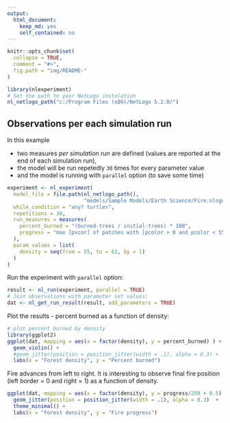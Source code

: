 ```yaml
---
output: 
  html_document: 
    keep_md: yes
    self_contained: no
---
```


```r
knitr::opts_chunk$set(
  collapse = TRUE,
  comment = "#>",
  fig.path = "img/README-"
)
```


```r
library(nlexperiment)
# Set the path to your NetLogo instalation
nl_netlogo_path("c:/Program Files (x86)/NetLogo 5.2.0/") 
```


## Observations per each simulation run
In this example

* two measures _per simulation run_ are defined (values are reported at the end 
of each simulation run),
* the model will be run repetedly `30` times for every parameter value
* and the model is running with `parallel` option (to save some time)

```r
experiment <- nl_experiment(
  model_file = file.path(nl_netlogo_path(), 
                         "models/Sample Models/Earth Science/Fire.nlogo"), 
  while_condition = "any? turtles",
  repetitions = 30,
  run_measures = measures(
    percent_burned = "(burned-trees / initial-trees) * 100",
    progress = "max [pxcor] of patches with [pcolor > 0 and pcolor < 55]"
  ),
  param_values = list(
    density = seq(from = 55, to = 62, by = 1)
  )
)
```

Run the experiment with `parallel` option:

```r
result <- nl_run(experiment, parallel = TRUE)
# Join observations with parameter set values:
dat <- nl_get_run_result(result, add_parameters = TRUE)
```

Plot the results - percent burned as a function of density:
```r
# plot percent burned by density
library(ggplot2)
ggplot(dat, mapping = aes(x = factor(density), y = percent_burned) ) + 
  geom_violin() +
  #geom_jitter(position = position_jitter(width = .1), alpha = 0.3) +
  labs(x = "Forest density", y = "Percent burned")
```

Fire advances from left to right. It is interesting to observe
final fire position (left border = 0 and right = 1) as a function of density.
```r
ggplot(dat, mapping = aes(x = factor(density), y = progress/250 + 0.5) ) + 
  geom_jitter(position = position_jitter(width = .1), alpha = 0.3)  +
  theme_minimal() +
  labs(x = "Forest density", y = "Fire progress")
```


